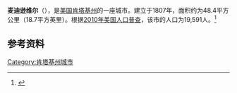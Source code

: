 {{Infobox City 
|chinese_name = 麦迪逊维尔
|official_name = Madisonville
|image_flag = 
<!-- 檔案不存在 愛 -->|image_skyline = <!-- 檔案不存在 愛 -->
|image_map = KYMap-doton-Madisonville.PNG
|map_caption =
|subdivision_type = [[國家|國家]]
|subdivision_name = {{USA}}
|leader_title = 
|leader_name = 
|subdivision_type1 = [[美國行政區劃|州]]
|subdivision_name1 = [[肯塔基州|肯塔基州]]
|subdivision_type2 = [[肯塔基州行政区划|县]]
|subdivision_name2 = Hopkins
|found_title            = 正式立市
|found_date             = 1807年
|area_total = 48.4
|area_land = 
|area_water = 
|population_as_of = 2010
|population_total = 19,591
|population_density = 
|timezone = 
|utc_offset = 
|timezone_DST = 
|utc_offset_DST = 
}}

'''麦迪逊维尔'''（{{lang-en|'''Madisonville'''}}），是[[美国|美国]][[肯塔基州|肯塔基州]]的一座城市。建立于1807年，面积约为48.4平方公里（18.7平方英里）。根据[[2010年美国人口普查|2010年美国人口普查]]，该市的人口为19,591人。<ref name=census>{{cite web |url = http://www.census.gov/prod/www/abs/decennial/ |title = Census of Population and Housing |publisher = U.S. Census Bureau |accessdate = November 18, 2011 |archive-url = https://web.archive.org/web/20060208103743/http://www.census.gov/prod/www/abs/decennial/ |archive-date = 2006-02-08 |dead-url = yes }}</ref>

== 参考资料 ==
{{reflist}}

[[Category:肯塔基州城市|Category:肯塔基州城市]]

{{Kentucky-stub}}